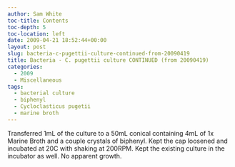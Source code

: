 ```yaml
---
author: Sam White
toc-title: Contents
toc-depth: 5
toc-location: left
date: 2009-04-21 18:52:44+00:00
layout: post
slug: bacteria-c-pugettii-culture-continued-from-20090419
title: Bacteria - C. pugettii culture CONTINUED (from 20090419)
categories:
  - 2009
  - Miscellaneous
tags:
  - bacterial culture
  - biphenyl
  - Cycloclasticus pugetii
  - marine broth
---
```


Transferred 1mL of the culture to a 50mL conical containing 4mL of 1x Marine Broth and a couple crystals of biphenyl. Kept the cap loosened and incubated at 20C with shaking at 200RPM. Kept the existing culture in the incubator as well. No apparent growth.
